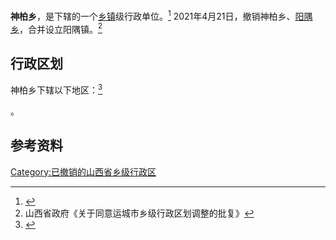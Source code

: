 {{中国乡级行政区|14/08/23/200/000}}

'''神柏乡'''，是{{PRC admin/fullname|14/08/23/200/000|3}}下辖的一个[[乡镇|乡镇]]级行政单位。<ref>{{PRC admin/ref sgc|{{PRC admin/parent|14/08/23/200/000}}}}</ref>
2021年4月21日，撤销神柏乡、[[阳隅乡|阳隅乡]]，合并设立阳隅镇。<ref>山西省政府《关于同意运城市乡级行政区划调整的批复》</ref>

== 行政区划 ==

神柏乡下辖以下地区：<ref>{{PRC admin/ref sgc|14/08/23/200/000}}</ref>

{{PRC admin/children|14/08/23/200/000}}。

== 参考资料 ==

{{reflist}}

{{PRC admin/navcat|14/08/23/200/000}}

[[Category:已撤销的山西省乡级行政区|Category:已撤销的山西省乡级行政区]]